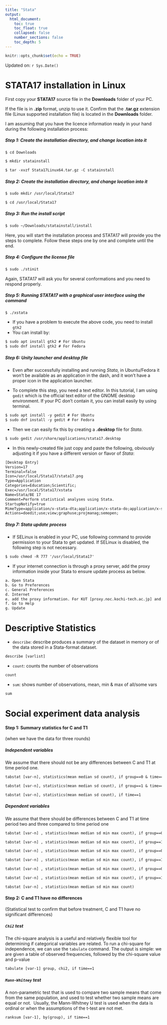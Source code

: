```yaml
---
title: "Stata"
output:
  html_document:
    toc: true
    toc_float: true
    collapsed: false
    number_sections: false
    toc_depth: 5
---
```


```r
knitr::opts_chunk$set(echo = TRUE)
```

Updated on: `r Sys.Date()`

# STATA17 installation in Linux

First copy your **STATA17** source file in the **Downloads** folder of your PC.

If the file is in **.zip** format, unzip to use it. Confirm that the **.tar.gz** extension file (Linux supported installation file) is located in the **Downloads** folder.

I am assuming that you have the licence information ready in your hand during the following installation process:

##### Step 1: Create the installation directory, and change location into it

```txt
$ cd Downloads
```

```txt
$ mkdir statainstall
```

```txt
$ tar -xvzf Stata17Linux64.tar.gz -C statainstall
```

##### Step 2: Create the installation directory, and change location into it

```txt
$ sudo mkdir /usr/local/Stata17
```

```txt
$ cd /usr/local/Stata17
```

##### Step 3: Run the install script

```txt
$ sudo ~/Downloads/statainstall/install
```

Here, you will start the installation process and STATA17 will provide you the steps to complete. Follow these steps one by one and complete until the end.

##### Step 4: Configure the license file

```txt
$ sudo ./stinit
```

Again, STATA17 will ask you for several conformations and you need to respond properly.

##### Step 5: Running STATA17 with a graphical user interface using the command

```txt
$ ./xstata
```

-   If you have a problem to execute the above code, you need to install `gtk2`
-   You can install by:

```txt
$ sudo apt install gtk2 # For Ubuntu
$ sudo dnf install gtk2 # For Fedora
```

##### Step 6: Unity launcher and desktop file

-   Even after successfully installing and running *Stata*, in Ubuntu/Fedora it won’t be available as an application in the dash, and it won’t have a proper icon in the application launcher.

-   To complete this step, you need a text editor. In this tutorial, I am using `gedit` which is the official text editor of the GNOME desktop environment. If your PC don't contain it, you can install easily by using terminal.

```txt
$ sudo apt install -y gedit # For Ubuntu
$ sudo dnf install -y gedit # For Fedora
```

-   Then we can easily fix this by creating a **.desktop** file for *Stata*.

```txt
$ sudo gedit /usr/share/applications/stata17.desktop
```

-   In this newly-created file just copy and paste the following, obviously adjusting it if you have a different version or flavor of *Stata*:

```txt
[Desktop Entry]
Version=17
Terminal=false
Icon=/usr/local/Stata17/stata17.png
Type=Application
Categories=Education;Scientific;
Exec=/usr/local/Stata17/xstata
Name=Stata/BE 17
Comment=Perform statistical analyses using Stata.
StartupNotify=true
MimeType=application/x-stata-dta;application/x-stata-do;application/x-stata-smcl;application/x-stata-stpr;application/x-stata-gph;application/x-stata-stsem;
Actions=doedit;use;view;graphuse;projmanag;semopen;
```

##### Step 7: Stata update process

-   If SELinux is enabled in your PC, use following command to provide permission to your Stata to get updated. If SELinux is disabled, the following step is not necessary.

```txt
$ sudo chmod -R 777 '/usr/local/Stata17'
```

-   If your internet connection is through a proxy server, add the proxy information inside your Stata to ensure update process as below.

```txt
a. Open Stata
b. Go to Preferences
c. General Preferences
d. Internet
e. add the proxy information. For KUT [proxy.noc.kochi-tech.ac.jp] and port [3128]
f. Go to Help
g. Update
```

# Descriptive Statistics

-   `describe`: describe produces a summary of the dataset in memory or of the data stored in a Stata-format dataset.

```txt
describe [varlist] 
```

-   `count`: counts the number of observations

```txt
count 
```

-   `sum`: shows number of observations, mean, min & max of all/some vars

```txt
sum 
```

# Social experiment data analysis

#### Step 1: Summary statistics for C and T1 
(when we have the data for three rounds)

##### Independent variables

We assume that there should not be any differences between C and T1 at time period one.

```txt
tabstat [var-n], statistics(mean median sd count), if group==0 & time==1

tabstat [var-n], statistics(mean median sd count), if group==1 & time==1

tabstat [var-n], statistics(mean median sd count), if time==1
```

##### Dependent variables

We assume that there should be differences between C and T1 at time period two and three compared to time period one

```txt
tabstat [var-n] , statistics(mean median sd min max count), if group==0 & time==1

tabstat [var-n] , statistics(mean median sd min max count), if group==1 & time==1

tabstat [var-n] , statistics(mean median sd min max count), if group==0 & time==2

tabstat [var-n] , statistics(mean median sd min max count), if group==1 & time==2

tabstat [var-n] , statistics(mean median sd min max count), if group==0 & time==3

tabstat [var-n] , statistics(mean median sd min max count), if group==1 & time==3

tabstat [var-n] , statistics(mean median sd min max count)
```

#### Step 2: C and T1 have no differences

(Statistical test to confirm that before treatment, C and T1 have no significant differences)

##### `Chi2` test

The chi-square analysis is a useful and relatively flexible tool for determining if categorical variables are related. To run a chi-square for independence, we can use the `tabulate` command. The output is simple: we are given a table of observed frequencies, followed by the chi-square value and p-value

```txt
tabulate [var-1] group, chi2, if time==1
```

##### `Mann-Whitney` test

A non-parametric test that is used to compare two sample means that come from the same population, and used to test whether two sample means are equal or not.  Usually, the Mann-Whitney U test is used when the data is ordinal or when the assumptions of the t-test are not met.

```txt
ranksum [var-1], by(group), if time==1
```
